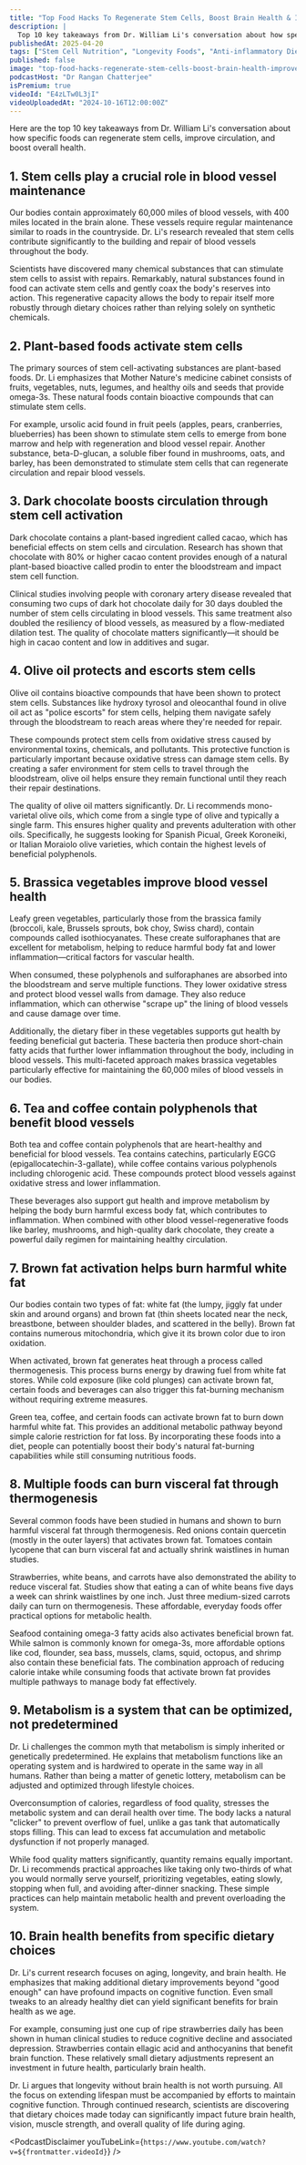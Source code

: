 ```yaml
---
title: "Top Food Hacks To Regenerate Stem Cells, Boost Brain Health & Improve Circulation | Dr. William Li"
description: |
  Top 10 key takeaways from Dr. William Li's conversation about how specific foods can regenerate stem cells, improve circulation, and boost overall health.
publishedAt: 2025-04-20
tags: ["Stem Cell Nutrition", "Longevity Foods", "Anti-inflammatory Diet"]
published: false
image: "top-food-hacks-regenerate-stem-cells-boost-brain-health-improve-circulation-william-li.jpg"
podcastHost: "Dr Rangan Chatterjee"
isPremium: true
videoId: "E4zLTw0L3jI"
videoUploadedAt: "2024-10-16T12:00:00Z"
---
```



<PodcastSummaryPageLayout frontmatter={frontmatter}>

Here are the top 10 key takeaways from Dr. William Li's conversation about how specific foods can regenerate stem cells, improve circulation, and boost overall health.

## 1. Stem cells play a crucial role in blood vessel maintenance

Our bodies contain approximately 60,000 miles of blood vessels, with 400 miles located in the brain alone. These vessels require regular maintenance similar to roads in the countryside. Dr. Li's research revealed that stem cells contribute significantly to the building and repair of blood vessels throughout the body.

Scientists have discovered many chemical substances that can stimulate stem cells to assist with repairs. Remarkably, natural substances found in food can activate stem cells and gently coax the body's reserves into action. This regenerative capacity allows the body to repair itself more robustly through dietary choices rather than relying solely on synthetic chemicals.

## 2. Plant-based foods activate stem cells

The primary sources of stem cell-activating substances are plant-based foods. Dr. Li emphasizes that Mother Nature's medicine cabinet consists of fruits, vegetables, nuts, legumes, and healthy oils and seeds that provide omega-3s. These natural foods contain bioactive compounds that can stimulate stem cells.

For example, ursolic acid found in fruit peels (apples, pears, cranberries, blueberries) has been shown to stimulate stem cells to emerge from bone marrow and help with regeneration and blood vessel repair. Another substance, beta-D-glucan, a soluble fiber found in mushrooms, oats, and barley, has been demonstrated to stimulate stem cells that can regenerate circulation and repair blood vessels.

## 3. Dark chocolate boosts circulation through stem cell activation

Dark chocolate contains a plant-based ingredient called cacao, which has beneficial effects on stem cells and circulation. Research has shown that chocolate with 80% or higher cacao content provides enough of a natural plant-based bioactive called prodin to enter the bloodstream and impact stem cell function.

Clinical studies involving people with coronary artery disease revealed that consuming two cups of dark hot chocolate daily for 30 days doubled the number of stem cells circulating in blood vessels. This same treatment also doubled the resiliency of blood vessels, as measured by a flow-mediated dilation test. The quality of chocolate matters significantly—it should be high in cacao content and low in additives and sugar.

## 4. Olive oil protects and escorts stem cells

Olive oil contains bioactive compounds that have been shown to protect stem cells. Substances like hydroxy tyrosol and oleocanthal found in olive oil act as "police escorts" for stem cells, helping them navigate safely through the bloodstream to reach areas where they're needed for repair.

These compounds protect stem cells from oxidative stress caused by environmental toxins, chemicals, and pollutants. This protective function is particularly important because oxidative stress can damage stem cells. By creating a safer environment for stem cells to travel through the bloodstream, olive oil helps ensure they remain functional until they reach their repair destinations.

The quality of olive oil matters significantly. Dr. Li recommends mono-varietal olive oils, which come from a single type of olive and typically a single farm. This ensures higher quality and prevents adulteration with other oils. Specifically, he suggests looking for Spanish Picual, Greek Koroneiki, or Italian Moraiolo olive varieties, which contain the highest levels of beneficial polyphenols.

## 5. Brassica vegetables improve blood vessel health

Leafy green vegetables, particularly those from the brassica family (broccoli, kale, Brussels sprouts, bok choy, Swiss chard), contain compounds called isothiocyanates. These create sulforaphanes that are excellent for metabolism, helping to reduce harmful body fat and lower inflammation—critical factors for vascular health.

When consumed, these polyphenols and sulforaphanes are absorbed into the bloodstream and serve multiple functions. They lower oxidative stress and protect blood vessel walls from damage. They also reduce inflammation, which can otherwise "scrape up" the lining of blood vessels and cause damage over time.

Additionally, the dietary fiber in these vegetables supports gut health by feeding beneficial gut bacteria. These bacteria then produce short-chain fatty acids that further lower inflammation throughout the body, including in blood vessels. This multi-faceted approach makes brassica vegetables particularly effective for maintaining the 60,000 miles of blood vessels in our bodies.

## 6. Tea and coffee contain polyphenols that benefit blood vessels

Both tea and coffee contain polyphenols that are heart-healthy and beneficial for blood vessels. Tea contains catechins, particularly EGCG (epigallocatechin-3-gallate), while coffee contains various polyphenols including chlorogenic acid. These compounds protect blood vessels against oxidative stress and lower inflammation.

These beverages also support gut health and improve metabolism by helping the body burn harmful excess body fat, which contributes to inflammation. When combined with other blood vessel-regenerative foods like barley, mushrooms, and high-quality dark chocolate, they create a powerful daily regimen for maintaining healthy circulation.

## 7. Brown fat activation helps burn harmful white fat

Our bodies contain two types of fat: white fat (the lumpy, jiggly fat under skin and around organs) and brown fat (thin sheets located near the neck, breastbone, between shoulder blades, and scattered in the belly). Brown fat contains numerous mitochondria, which give it its brown color due to iron oxidation.

When activated, brown fat generates heat through a process called thermogenesis. This process burns energy by drawing fuel from white fat stores. While cold exposure (like cold plunges) can activate brown fat, certain foods and beverages can also trigger this fat-burning mechanism without requiring extreme measures.

Green tea, coffee, and certain foods can activate brown fat to burn down harmful white fat. This provides an additional metabolic pathway beyond simple calorie restriction for fat loss. By incorporating these foods into a diet, people can potentially boost their body's natural fat-burning capabilities while still consuming nutritious foods.

## 8. Multiple foods can burn visceral fat through thermogenesis

Several common foods have been studied in humans and shown to burn harmful visceral fat through thermogenesis. Red onions contain quercetin (mostly in the outer layers) that activates brown fat. Tomatoes contain lycopene that can burn visceral fat and actually shrink waistlines in human studies.

Strawberries, white beans, and carrots have also demonstrated the ability to reduce visceral fat. Studies show that eating a can of white beans five days a week can shrink waistlines by one inch. Just three medium-sized carrots daily can turn on thermogenesis. These affordable, everyday foods offer practical options for metabolic health.

Seafood containing omega-3 fatty acids also activates beneficial brown fat. While salmon is commonly known for omega-3s, more affordable options like cod, flounder, sea bass, mussels, clams, squid, octopus, and shrimp also contain these beneficial fats. The combination approach of reducing calorie intake while consuming foods that activate brown fat provides multiple pathways to manage body fat effectively.

## 9. Metabolism is a system that can be optimized, not predetermined

Dr. Li challenges the common myth that metabolism is simply inherited or genetically predetermined. He explains that metabolism functions like an operating system and is hardwired to operate in the same way in all humans. Rather than being a matter of genetic lottery, metabolism can be adjusted and optimized through lifestyle choices.

Overconsumption of calories, regardless of food quality, stresses the metabolic system and can derail health over time. The body lacks a natural "clicker" to prevent overflow of fuel, unlike a gas tank that automatically stops filling. This can lead to excess fat accumulation and metabolic dysfunction if not properly managed.

While food quality matters significantly, quantity remains equally important. Dr. Li recommends practical approaches like taking only two-thirds of what you would normally serve yourself, prioritizing vegetables, eating slowly, stopping when full, and avoiding after-dinner snacking. These simple practices can help maintain metabolic health and prevent overloading the system.

## 10. Brain health benefits from specific dietary choices

Dr. Li's current research focuses on aging, longevity, and brain health. He emphasizes that making additional dietary improvements beyond "good enough" can have profound impacts on cognitive function. Even small tweaks to an already healthy diet can yield significant benefits for brain health as we age.

For example, consuming just one cup of ripe strawberries daily has been shown in human clinical studies to reduce cognitive decline and associated depression. Strawberries contain ellagic acid and anthocyanins that benefit brain function. These relatively small dietary adjustments represent an investment in future health, particularly brain health.

Dr. Li argues that longevity without brain health is not worth pursuing. All the focus on extending lifespan must be accompanied by efforts to maintain cognitive function. Through continued research, scientists are discovering that dietary choices made today can significantly impact future brain health, vision, muscle strength, and overall quality of life during aging.

<PodcastDisclaimer
  youTubeLink={`https://www.youtube.com/watch?v=${frontmatter.videoId}`}
/>

</PodcastSummaryPageLayout>
